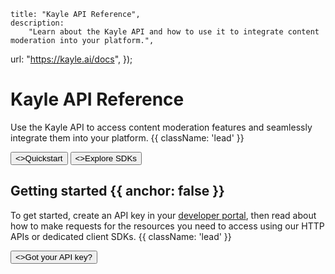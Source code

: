 
	title: "Kayle API Reference",
	description:
		"Learn about the Kayle API and how to use it to integrate content moderation into your platform.",
  url: "https://kayle.ai/docs",
});


<HeroPattern />

# Kayle API Reference

Use the Kayle API to access content moderation features and seamlessly integrate them into your platform. {{ className: 'lead' }}

<div className="not-prose mb-16 mt-6 flex gap-3">
  <Button href="/docs/quickstart" arrow="right">
    <>Quickstart</>
  </Button>
  <Button href="/docs/sdks" variant="outline">
    <>Explore SDKs</>
  </Button>
</div>

## Getting started {{ anchor: false }}

To get started, create an API key in your [developer portal](/developers/keys), then read about how to make requests for the resources you need to access using our HTTP APIs or dedicated client SDKs. {{ className: 'lead' }}

<div className="not-prose">
  <Button href="/docs/quickstart" variant="text" arrow="right">
    <>Got your API key?</>
  </Button>
</div>